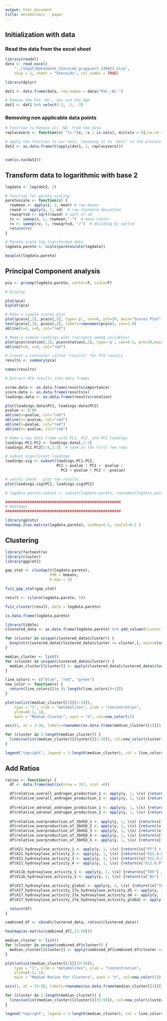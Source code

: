 ```yaml
---
output: html_document
title: metabolomic - paper
---
```


## Initialization with data
### Read the data from the excel sheet

```r
library(readxl)
data <- read_excel(
    "../Input/Datenbank_Steroide_gruppiert_230421.xlsx",
    skip = 1, sheet = "Steroids", col_names = TRUE)
```

```r
library(dplyr)

dat1 <- data.frame(data, row.names = data$"Pat.-Nr.")

# Remove the Pat.-Nr., Sex and the Age
dat1 <- dat1 %>% select(-1, -2, -3)
``` 

### Removing non applicable data points
```r
# Function to Remove all 'NA' from the data
replacezero <- function(x) "[<-"(x, !x | is.na(x), min(x[x > 0],na.rm = TRUE) / 2)

# apply the function to our data, renaming it to 'dat2' in the process
dat2 <- as.data.frame(t(apply(dat1, 1, replacezero)))


sum(is.na(dat2))
```

## Transform data to logarithmic with base 2

```r
logdata <- log(dat2, 2)

# Function for pareto scaling
paretoscale <- function(z) {
  rowmean <- apply(z, 1, mean) # row means
  rowsd <- apply(z, 1, sd)  # row standard deviation
  rowsqrtsd <- sqrt(rowsd) # sqrt of sd
  rv <- sweep(z, 1, rowmean,"-")  # mean center
  rv <- sweep(rv, 1, rowsqrtsd, "/")  # dividing by sqrtsd
  return(rv)
}

# Pareto scale log transformed data
logdata.pareto <- scale(paretoscale(logdata))

boxplot(logdata.pareto)
```

## Principal Component analysis

```r
pca <- prcomp(logdata.pareto, center=F, scale=F)

# Display

plot(pca)
biplot(pca)

# Make a simple scores plot
plot(pca$x[,1], pca$x[,2], type='p', cex=0, pch=20, main="Scores Plot", xlab="PC1", ylab="PC2")
text(pca$x[,1], pca$x[,2], labels=rownames(pca$x), cex=1.0)
abline(h=0, v=0, col="red")

# Make a simple loadings plot (variance among variables)
plot(pca$rotation[,1], pca$rotation[,2], type='p', cex=0.5, pch=20,main="Loadings Plot", xlab="PC1", ylab="PC2")
abline(h=0, v=0, col="red")
```

```r
# Create a container called "results" for PCA results
results <- summary(pca)

names(results)

# Extract PCA results into data frames

scree.data <- as.data.frame(results$importance)
score.data <- as.data.frame(results$x)
loadings.data <- as.data.frame(results$rotation)

plot(loadings.data$PC1, loadings.data$PC2)
pvalue <- 0.09
abline(v=pvalue, col="red")
abline(v=-pvalue, col="red")
abline(h=pvalue, col="red")
abline(h=-pvalue, col="red")

# Make a new data frame with PC1, PC2, and PC3 loadings
loadings.PC1.PC2 <- loadings.data[,1:3]
loadings.PC1.PC2[1:6,1:3]  # look at the first few rows

# subset significant loadings
loadings.sig <- subset(loadings.PC1.PC2,
                       PC1 > pvalue | PC1 < -pvalue |
                         PC2 > pvalue | PC2 < -pvalue)

# sanity check - plot the results
plot(loadings.sig$PC1, loadings.sig$PC2)

# logdata.pareto.subset <- subset(logdata.pareto, rownames(logdata.pareto) %in% rownames(loadings.sig))
```

```r
####################################################
# Heatmaps
####################################################

library(gplots)
heatmap.2(as.matrix(logdata.pareto), cexRow=0.5, cexCol=0.5 )

```

## Clustering

```r
library(factoextra)
library(cluster)
library(ggplot2)

gap_stat <- clusGap(t(logdata.pareto),
                    FUN = kmeans,
                    K.max = 5)

fviz_gap_stat(gap_stat)

result <- (clara(logdata.pareto, 5))

fviz_cluster(result, data = logdata.pareto)

```

```r
is.data.frame(logdata.pareto)
```

```r
library(tibble)
clustered_data <- as.data.frame(logdata.pareto) %>% add_column(cluster = result$clustering)
```

```r
for (cluster in unique(clustered_data$cluster)) {
  boxplot(clustered_data[clustered_data$cluster == cluster,], main=cluster)
}
```

```r

median_cluster <- list()
for (cluster in unique(clustered_data$cluster)) {
  median_cluster[[cluster]] <- apply(clustered_data[clustered_data$cluster == cluster, ], 2, median)
} 
```

```r
line_colors <- c("blue", "red", "green")
new_color <- function(x) {
  return(line_colors[[(x %% length(line_colors))+1]])
}
```

```r
plot(unlist(median_cluster[[1]][1:30]), 
    type = "l", xlab = "metabolites", ylab = "concentration",
    ylim=c(-1, 1),
    main = "Median Cluster", xaxt = "n", col=new_color(1))

axis(1, at = 1:30, labels=rownames(as.data.frame(median_cluster[[1]][1:30])))

for (cluster in 2:length(median_cluster)) {
  lines(unlist(median_cluster[[cluster]][1:30]), col=new_color(cluster))
}

legend("topright", legend = 1:length(median_cluster), col = line_colors, lwd = 2)
```

## Add Ratios
```r
ratios <- function(y) {
  df <- data.frame(matrix(nrow = 357, ncol =0))

  df$relative_overall_androgen_production_1 <- apply(y, 1, \(x) {return((x["An"] + x["Et"]) / (x["a.THF"] + x["THF"] + x["THE"]))})
  df$relative_overall_androgen_production_2 <- apply(y, 1, \(x) {return((x["An"] + x["Et"] + x["A5.3b.17a"] + x["A5.3b.17b"] + x["DHEA"] + x["X16a.OH.DHEA"] + x["A5T.16a"]) / (x["a.THF"] + x["THF"] + x["THE"]))})
  
  df$relative_adrenal_androgen_production_1 <- apply(y, 1, \(x) {return((x["DHEA"]) / (x["a.THF"] + x["THF"] + x["THE"]))})
  df$relative_adrenal_androgen_production_2 <- apply(y, 1, \(x) {return((x["DHEA"] + x["X16a.OH.DHEA"] + x["A5T.16a"])/(x["a.THF"] + x["THF"] + x["THE"]))})
  
  df$relative_overproduction_of_3bHSD_1 <- apply(y, 1, \(x) {return(x["DHEA"] / (x["An"] + x["Et"]))})
  df$relative_overproduction_of_3bHSD_2 <- apply(y, 1, \(x) {return((x["DHEA"] + x["X16a.OH.DHEA"] + x["A5T.16a"]) / (x["An"] + x["Et"]))})
  df$relative_overproduction_of_3bHSD_3 <- apply(y, 1, \(x) {return((x["DHEA"] + x["X16a.OH.DHEA"] + x["A5T.16a"]) / (x["a.THF"] + x["THE"] + x["THF"]))})
  df$relative_overproduction_of_3bHSD_4 <- apply(y, 1, \(x) {return(x["P5T.17a"] / (x["a.THF"] + x["THF"] + x["THE"]))})
  df$relative_overproduction_of_3bHSD_5 <- apply(y, 1, \(x) {return(x["P5T.17a"] / x["PT"])})

  df$X21_hydroxylase_activity_1 <- apply(y, 1, \(x) {return((x["PT"] + x["Po.5b.3a"] + x["Po.5a.3a"]) / (x["a.THF"] + x["THF"] + x["THE"]))})
  df$X21_hydroxylase_activity_2 <- apply(y, 1, \(x) {return((x["X11.O.Pt"] + x["PT"] + x["Po.5b.3a"] + x["Po.5a.3a"]) / (x["a.THF"] + x["THF"] + x["THE"]))})
  df$X21_hydroxylase_activity_3 <- apply(y, 1, \(x) {return((x["X11.O.Pt"]) / (x["a.THF"] + x["THF"] + x["THE"]))})
  df$X21_hydroxylase_activity_4 <- apply(y, 1, \(x) {return(x["X11.O.Pt"] / x["a.Cl"])})

  df$X11b_hydroxylase_activity_1 <- apply(y, 1, \(x) {return(x["THS"] / (x["a.THF"] + x["THF"] + x["THE"]))})
  df$X11b_hydroxylase_activity_2 <- apply(y, 1, \(x) {return((x["An"] + x["Et"]) / (x["X11.OH.An"] + x["X11.OH.Et"]))})

  df$X17_hydroxylase_activity_global <- apply(y, 1, \(x) {return((x["THA"] + x["THB"] + x["a.THB"]) / (x["An"] + x["Et"]))})
  df$X17_hydroxylase_activity_17a_hydroxylase_activity_d5 <- apply(y, 1, \(x) {return(x["P5D"] / x["P5T.17a"])})
  df$X17_hydroxylase_activity_17a_hydroxylase_activity_d4 <- apply(y, 1, \(x) {return(x["PD"] / x["PT"])})
  df$X17_hydroxylase_activity_17a_hydroxylase_activity_global <- apply(y, 1, \(x) {return((x["a.THF"] + x["THF"] + x["THE"]) / (x["An"] + x["Et"]))})

  return(df)
}
```

```r
combined_df <- cbind(clustered_data, ratios(clustered_data))

heatmap(as.matrix(combined_df[,33:50]))
```

```r
median_cluster <- list()
for (cluster in unique(combined_df$cluster)) {
  median_cluster[[cluster]] <- apply(combined_df[combined_df$cluster == cluster, ], 2, median)
} 
```

```r
plot(unlist(median_cluster[[1]][33:50]), 
    type = "l", xlab = "metabolites", ylab = "concentration",
    ylim=c(-1, 1),
    main = "Median Ratios For Clusters", xaxt = "n", col=new_color(1))

axis(1, at = 33:50, labels=rownames(as.data.frame(median_cluster[[1]][33:50])))

for (cluster in 2:length(median_cluster)) {
  lines(unlist(median_cluster[[cluster]][33:50]), col=new_color(cluster))
}

legend("topright", legend = 1:length(median_cluster), col = line_colors, lwd = 2)
```